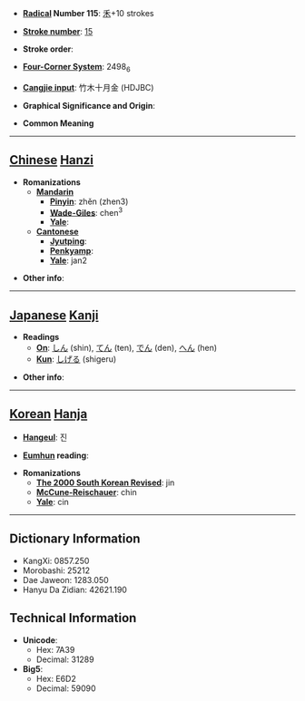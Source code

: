 * '''[[Wiktionary:Chinese radical index| Radical]] Number 115''': [[Wiktionary:Chinese radical index 禾|禾]]+10 strokes

* '''[[Wiktionary:Chinese total strokes index|Stroke number]]''': [[Wiktionary:Chinese total strokes index 15|15]]

* '''Stroke order''': 

* '''[[Wiktionary:Chinese four corner index|Four-Corner System]]''': 2498<sub>6</sub>

* '''[[Wiktionary:Chinese Cangjie index|Cangjie input]]''': 竹木十月金 (HDJBC)

* '''Graphical Significance and Origin''': 

* '''Common Meaning'''

----

== [[Chinese]] [[Hanzi]] ==

* '''Romanizations'''
** '''[[Mandarin]]'''
*** '''[[Pinyin]]''': zhěn (zhen3)
*** '''[[Wade-Giles]]''': chen<sup>3</sup>
*** '''[[Yale]]''': 
** '''[[Cantonese]]'''
*** '''[[Jyutping]]''':
*** '''[[Penkyamp]]''': 
*** '''[[Yale]]''': jan2

* '''Other info''': 

----

== [[Japanese]] [[Kanji]] ==

* '''Readings'''
** '''[[On]]''': [[しん]] (shin), [[てん]] (ten), [[でん]] (den), [[へん]] (hen)
** '''[[Kun]]''': [[しげる]] (shigeru)

* '''Other info''':  

----

== [[Korean]] [[Hanja]] ==

* '''[[Hangeul]]''': 진

* '''[[Eumhun]] reading''': 

* '''Romanizations'''
** '''[[The 2000 South Korean Revised Romanization|The 2000 South Korean Revised]]''': jin
** '''[[McCune-Reischauer]]''': chin
** '''[[Yale]]''': cin

----

== Dictionary Information ==

* KangXi: 0857.250
* Morobashi: 25212
* Dae Jaweon: 1283.050
* Hanyu Da Zidian: 42621.190

== Technical Information ==

* '''Unicode''':
** Hex: 7A39
** Decimal: 31289
* '''Big5''':
** Hex: E6D2
** Decimal: 59090